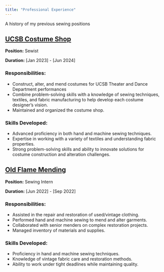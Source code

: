 ```yaml
---
title: "Professional Experience"
---
```

A history of my previous sewing positions

## **[UCSB Costume Shop](https://www.theaterdance.ucsb.edu)**
**Position:** Sewist

**Duration:** [Jan 2023] - [Jun 2024]  

### Responsibilities:
- Construct, alter, and mend costumes for UCSB Theater and Dance Department performances
- Combine problem-solving skills with a knowledge of sewing techniques, textiles, and fabric manufacturing to help develop each costume designer’s vision. 
- Maintained and organized the costume shop.


### Skills Developed:
- Advanced proficiency in both hand and machine sewing techniques.
- Expertise in working with a variety of textiles and understanding fabric properties.
- Strong problem-solving skills and ability to innovate solutions for costume construction and alteration challenges.


## **[Old Flame Mending](https://www.oldflamemending.com)**  
**Position:** Sewing Intern  

**Duration:** [Jun 2022] - [Sep 2022]  

### Responsibilities:
- Assisted in the repair and restoration of used/vintage clothing.
- Performed hand and machine sewing to mend and alter garments.
- Collaborated with senior menders on complex restoration projects.
- Managed inventory of materials and supplies.


### Skills Developed:
- Proficiency in hand and machine sewing techniques.
- Knowledge of vintage fabric care and restoration methods.
- Ability to work under tight deadlines while maintaining quality.


